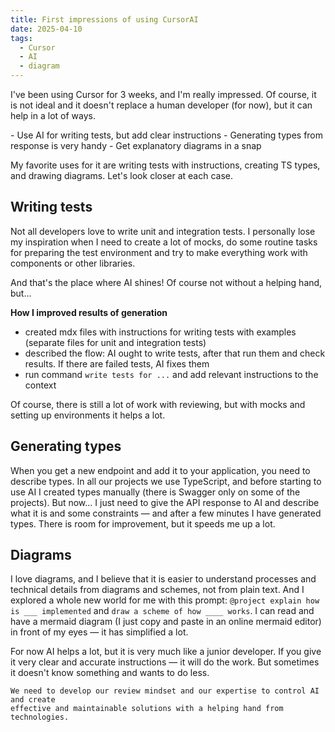 ```yaml
---
title: First impressions of using CursorAI
date: 2025-04-10
tags:
  - Cursor
  - AI
  - diagram
---
```


I've been using Cursor for 3 weeks, and I'm really impressed. Of course, it is not ideal and it
doesn't replace a human developer (for now), but it can help in a lot of ways.

<Aside title={'TLDR'}>
    - Use AI for writing tests, but add clear instructions
    - Generating types from response is very handy
    - Get explanatory diagrams in a snap
</Aside>

My favorite uses for it are writing tests with instructions, creating TS types, and
drawing diagrams. Let's look closer at each case.

## Writing tests
Not all developers love to write unit and integration tests. I personally lose my inspiration
when I need to create a lot of mocks, do some routine tasks for preparing the test environment and
try to make everything work with components or other libraries.

And that's the place where AI shines! Of course not without a helping hand, but...

**How I improved results of generation**
- created mdx files with instructions for writing tests with examples (separate files
for unit and integration tests)
- described the flow: AI ought to write tests, after that run them and check results. If there are
failed tests, AI fixes them
- run command `write tests for ...` and add relevant instructions to the context

Of course, there is still a lot of work with reviewing, but with mocks and setting up
environments it helps a lot.

## Generating types

When you get a new endpoint and add it to your application, you need to describe types. In all our
projects we use TypeScript, and before starting to use AI I created types manually (there is
Swagger only on some of the projects). But now... I just need to give the API response to AI and
describe what it is and some constraints — and after a few minutes I have generated types. There
is room for improvement, but it speeds me up a lot.

## Diagrams
I love diagrams, and I believe that it is easier to understand processes and technical details
from diagrams and schemes, not from plain text. And I explored a whole new world for me with
this prompt: `@project explain how is ___ implemented` and `draw a scheme of how ____ works`.
I can read and have a mermaid diagram (I just copy and paste in an online mermaid editor) in front of
my eyes — it has simplified a lot.


<Aside title="Summary" type={'tip'}>
    For now AI helps a lot, but it is very much like a junior developer. If you give it very clear and
    accurate instructions — it will do the work. But sometimes it doesn't know something and wants to
    do less.

    We need to develop our review mindset and our expertise to control AI and create
    effective and maintainable solutions with a helping hand from technologies.
</Aside>